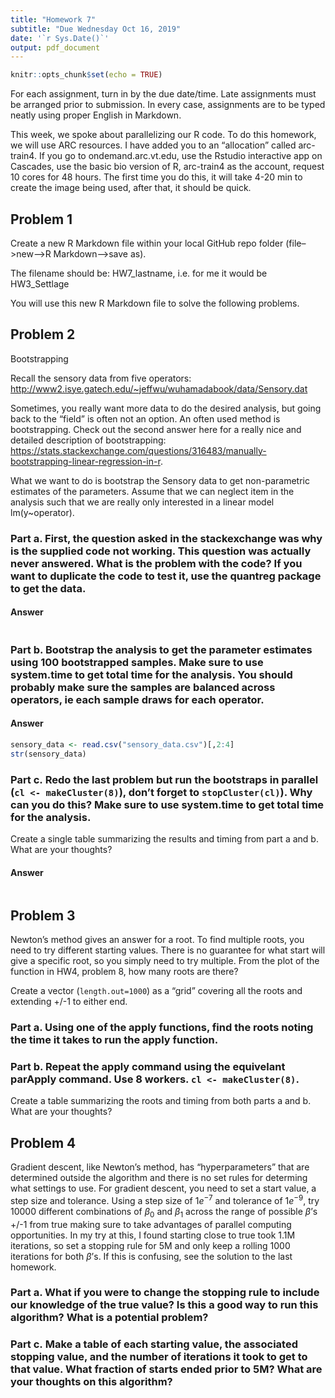 ```yaml
---
title: "Homework 7"
subtitle: "Due Wednesday Oct 16, 2019"
date: '`r Sys.Date()`'
output: pdf_document
---
```


```r
knitr::opts_chunk$set(echo = TRUE)
```

For each assignment, turn in by the due date/time.  Late assignments must be arranged prior to submission.  In every case, assignments are to be typed neatly using proper English in Markdown.  

This week, we spoke about parallelizing our R code.  To do this homework, we will use ARC resources.  I have added you to an "allocation" called arc-train4.  If you go to ondemand.arc.vt.edu, use the Rstudio interactive app on Cascades, use the basic bio version of R, arc-train4 as the account, request 10 cores for 48 hours.  The first time you do this, it will take 4-20 min to create the image being used, after that, it should be quick.  

## Problem 1

Create a new R Markdown file within your local GitHub repo folder (file-->new-->R Markdown-->save as).

The filename should be: HW7_lastname, i.e. for me it would be HW3_Settlage

You will use this new R Markdown file to solve the following problems.

  
## Problem 2

Bootstrapping

Recall the sensory data from five operators:    
<http://www2.isye.gatech.edu/~jeffwu/wuhamadabook/data/Sensory.dat> 

Sometimes, you really want more data to do the desired analysis, but going back to the "field" is often not an option. An often used method is bootstrapping.  Check out the second answer here for a really nice and detailed description of bootstrapping:
<https://stats.stackexchange.com/questions/316483/manually-bootstrapping-linear-regression-in-r>.

What we want to do is bootstrap the Sensory data to get non-parametric estimates of the parameters.  Assume that we can neglect item in the analysis such that we are really only interested in a linear model lm(y~operator).

### Part a.  First, the question asked in the stackexchange was why is the supplied code not working.  This question was actually never answered.  What is the problem with the code?  If you want to duplicate the code to test it, use the quantreg package to get the data.

#### Answer
```r

```




### Part b. Bootstrap the analysis to get the parameter estimates using 100 bootstrapped samples.  Make sure to use system.time to get total time for the analysis.  You should probably make sure the samples are balanced across operators, ie each sample draws for each operator.

#### Answer
```r
sensory_data <- read.csv("sensory_data.csv")[,2:4]
str(sensory_data)
```


### Part c. Redo the last problem but run the bootstraps in parallel (`cl <- makeCluster(8)`), don't forget to `stopCluster(cl)`).  Why can you do this?  Make sure to use system.time to get total time for the analysis.

Create a single table summarizing the results and timing from part a and b.  What are your thoughts?

#### Answer

```r

```


## Problem 3

Newton's method gives an answer for a root.  To find multiple roots, you need to try different starting values.  There is no guarantee for what start will give a specific root, so you simply need to try multiple.  From the plot of the function in HW4, problem 8, how many roots are there?

Create a vector (`length.out=1000`) as a "grid" covering all the roots and extending +/-1 to either end.  

### Part a.  Using one of the apply functions, find the roots noting the time it takes to run the apply function.

### Part b.  Repeat the apply command using the equivelant parApply command.  Use 8 workers.  `cl <- makeCluster(8)`.

Create a table summarizing the roots and timing from both parts a and b.  What are your thoughts?


## Problem 4

Gradient descent, like Newton's method, has "hyperparameters" that are determined outside the algorithm and there is no set rules for determing what settings to use.  For gradient descent, you need to set a start value, a step size and tolerance.  Using a step size of $1e^{-7}$ and tolerance of $1e^{-9}$, try 10000 different combinations of $\beta_0$ and $\beta_1$ across the range of possible $\beta$'s +/-1 from true making sure to take advantages of parallel computing opportunities.  In my try at this, I found starting close to true took 1.1M iterations, so set a stopping rule for 5M and only keep a rolling 1000 iterations for both $\beta$'s.  If this is confusing, see the solution to the last homework.

### Part a. What if you were to change the stopping rule to include our knowledge of the true value?  Is this a good way to run this algorithm?  What is a potential problem?

### Part c. Make a table of each starting value, the associated stopping value, and the number of iterations it took to get to that value.  What fraction of starts ended prior to 5M?  What are your thoughts on this algorithm?


